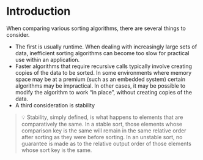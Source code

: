 # Introduction

When comparing various sorting algorithms, there are several things to consider.

- The first is usually runtime. When dealing with increasingly large sets of data, inefficient sorting algorithms can become too slow for practical use within an application.
- Faster algorithms that require recursive calls typically involve creating copies of the data to be sorted. In some environments where memory space may be at a premium (such as an embedded system) certain algorithms may be impractical. In other cases, it may be possible to modify the algorithm to work “in place”, without creating copies of the data.
- A third consideration is stability

> 💡 Stability, simply defined, is what happens to elements that are comparatively the same. In a stable sort, those elements whose comparison key is the same will remain in the same relative order after sorting as they were before sorting. In an unstable sort, no guarantee is made as to the relative output order of those elements whose sort key is the same.
